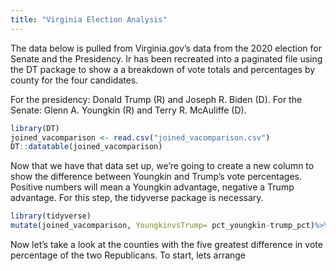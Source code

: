 ```yaml
---
title: "Virginia Election Analysis"
---
```


The data below is pulled from Virginia.gov's data from the 2020 election for Senate and the Presidency. Ir has been recreated into a paginated file using the DT package to show a a breakdown of vote totals and percentages by county for the four candidates.

For the presidency: Donald Trump (R) and Joseph R. Biden (D). For the Senate: Glenn A. Youngkin (R) and Terry R. McAuliffe (D).

```r
library(DT)
joined_vacomparison <- read.csv("joined_vacomparison.csv")
DT::datatable(joined_vacomparison)

```

Now that we have that data set up, we're going to create a new column to show the difference between Youngkin and Trump's vote percentages. Positive numbers will mean a Youngkin advantage, negative a Trump advantage. For this step, the tidyverse package is necessary.

```r
library(tidyverse)
mutate(joined_vacomparison, YoungkinvsTrump= pct_youngkin-trump_pct)%>% DT::datatable(joined_vacomparison)

```

Now let's take a look at the counties with the five greatest difference in vote percentage of the two Republicans. To start, lets arrange
